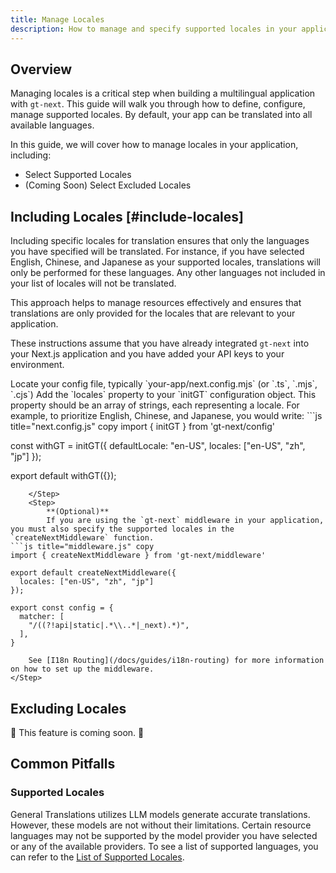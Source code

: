 ```yaml
---
title: Manage Locales
description: How to manage and specify supported locales in your application
---
```



## Overview

Managing locales is a critical step when building a multilingual application with `gt-next`.
This guide will walk you through how to define, configure, manage supported locales.
By default, your app can be translated into all available languages.

In this guide, we will cover how to manage locales in your application, including:
 * Select Supported Locales
 * (Coming Soon) Select Excluded Locales


## Including Locales [#include-locales]

Including specific locales for translation ensures that only the languages you have specified will be translated.
For instance, if you have selected English, Chinese, and Japanese as your supported locales, translations will only be performed for these languages.
Any other languages not included in your list of locales will not be translated.

This approach helps to manage resources effectively and ensures that translations are only provided for the locales that are relevant to your application.

These instructions assume that you have already integrated `gt-next` into your Next.js application and you have added your API keys to your environment.

<Steps>
    <Step>
        Locate your config file, typically `your-app/next.config.mjs` (or `.ts`, `.mjs`, `.cjs`)
    </Step>
    <Step>
        Add the `locales` property to your `initGT` configuration object.
        This property should be an array of strings, each representing a locale.
        For example, to prioritize English, Chinese, and Japanese, you would write:
```js title="next.config.js" copy
import { initGT } from 'gt-next/config'

const withGT = initGT({
  defaultLocale: "en-US",
  locales: ["en-US", "zh", "jp"]
});

export default withGT({});
```
    </Step>
    <Step>
        **(Optional)**
        If you are using the `gt-next` middleware in your application, you must also specify the supported locales in the `createNextMiddleware` function.
```js title="middleware.js" copy
import { createNextMiddleware } from 'gt-next/middleware'

export default createNextMiddleware({
  locales: ["en-US", "zh", "jp"]
});

export const config = {
  matcher: [
    "/((?!api|static|.*\\..*|_next).*)",
  ],
}
```

        See [I18n Routing](/docs/guides/i18n-routing) for more information on how to set up the middleware.
    </Step>
</Steps>


## Excluding Locales

🚧 This feature is coming soon. 🚧

## Common Pitfalls

### Supported Locales

General Translations utilizes LLM models generate accurate translations.
However, these models are not without their limitations.
Certain resource languages may not be supported by the model provider you have selected or any of the available providers.
To see a list of supported languages, you can refer to the [List of Supported Locales](/docs/reference/supported-locales).